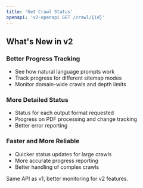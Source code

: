 ```yaml
---
title: 'Get Crawl Status'
openapi: 'v2-openapi GET /crawl/{id}'
---
```


## What's New in v2

### Better Progress Tracking
- See how natural language prompts work
- Track progress for different sitemap modes
- Monitor domain-wide crawls and depth limits

### More Detailed Status
- Status for each output format requested
- Progress on PDF processing and change tracking
- Better error reporting

### Faster and More Reliable
- Quicker status updates for large crawls
- More accurate progress reporting
- Better handling of complex crawls

Same API as v1, better monitoring for v2 features.
